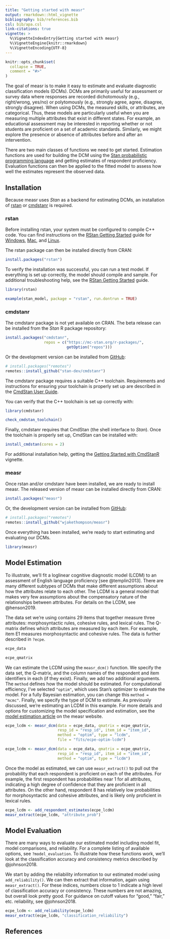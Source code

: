 ```yaml
---
title: "Getting started with measr"
output: rmarkdown::html_vignette
bibliography: bib/references.bib
csl: bib/apa.csl
link-citations: true
vignette: >
  %\VignetteIndexEntry{Getting started with measr}
  %\VignetteEngine{knitr::rmarkdown}
  %\VignetteEncoding{UTF-8}
---
```


```r
knitr::opts_chunk$set(
  collapse = TRUE,
  comment = "#>"
)
```

The goal of measr is to make it easy to estimate and evaluate diagnostic classification models (DCMs).
DCMs are primarily useful for assessment or survey data where responses are recorded dichotomously (e.g., right/wrong, yes/no) or polytomously (e.g., strongly agree, agree, disagree, strongly disagree).
When using DCMs, the measured skills, or attributes, are categorical.
Thus, these models are particularly useful when you are measuring multiple attributes that exist in different states.
For example, an educational assessment may be interested in reporting whether or not students are proficient on a set of academic standards.
Similarly, we might explore the presence or absence of attributes before and after an intervention.

There are two main classes of functions we need to get started.
Estimation functions are used for building the DCM using the [Stan probabilistic programming language](https://mc-stan.org) and getting estimates of respondent proficiency.
Evaluation functions can then be applied to the fitted model to assess how well the estimates represent the observed data.

## Installation

Because measr uses *Stan* as a backend for estimating DCMs, an installation of [rstan](https://mc-stan.org/rstan) or [cmdstanr](https://mc-stan.org/cmdstanr) is required.

### rstan

Before installing rstan, your system must be configured to compile C++ code.
You can find instructions on the [RStan Getting Started](https://github.com/stan-dev/rstan/wiki/RStan-Getting-Started) guide for [Windows](https://github.com/stan-dev/rstan/wiki/Configuring-C---Toolchain-for-Windows), [Mac](https://github.com/stan-dev/rstan/wiki/Configuring-C---Toolchain-for-Mac), and [Linux](https://github.com/stan-dev/rstan/wiki/Configuring-C-Toolchain-for-Linux).

The rstan package can then be installed directly from CRAN:

```r
install.packages("rstan")
```

To verify the installation was successful, you can run a test model.
If everything is set up correctly, the model should compile and sample.
For additional troubleshooting help, see the [RStan Getting Started](https://github.com/stan-dev/rstan/wiki/RStan-Getting-Started) guide.

```r
library(rstan)

example(stan_model, package = "rstan", run.dontrun = TRUE)
```

### cmdstanr

The cmdstanr package is not yet available on CRAN.
The beta release can be installed from the *Stan* R package repository:

```r
install.packages("cmdstanr",
                 repos = c("https://mc-stan.org/r-packages/",
                           getOption("repos")))
```

Or the development version can be installed from [GitHub](https://github.com/stan-dev/cmdstanr):

```r
# install.packages("remotes")
remotes::install_github("stan-dev/cmdstanr")
```

The cmdstanr package requires a suitable C++ toolchain.
Requirements and instructions for ensuring your toolchain is properly set up are described in the [CmdStan User Guide](https://mc-stan.org/docs/cmdstan-guide/cmdstan-installation.html#cpp-toolchain).

You can verify that the C++ toolchain is set up correctly with:

```r
library(cmdstanr)

check_cmdstan_toolchain()
```

Finally, cmdstanr requires that CmdStan (the shell interface to *Stan*).
Once the toolchain is properly set up, CmdStan can be installed with:

```r
install_cmdstan(cores = 2)
```

For additional installation help, getting the [Getting Started with CmdStanR](https://mc-stan.org/cmdstanr/articles/cmdstanr.html) vignette.

### measr

Once rstan and/or cmdstanr have been installed, we are ready to install measr.
The released version of measr can be installed directly from CRAN:

```r
install.packages("measr")
```

Or, the development version can be installed from [GitHub](https://github.com/wjakethompson/measr):

```r
# install.packages("remotes")
remotes::install_github("wjakethompson/measr")
```

Once everything has been installed, we're ready to start estimating and evaluating our DCMs.

```r
library(measr)
```

## Model Estimation

To illustrate, we'll fit a loglinear cognitive diagnostic model (LCDM) to an assessment of English language proficiency [see @templin2013].
There are many different subtypes of DCMs that make different assumptions about how the attributes relate to each other.
The LCDM is a general model that makes very few assumptions about the compensatory nature of the relationships between attributes.
For details on the LCDM, see @henson2019.

The data set we're using contains 29 items that together measure three attributes: morphosyntactic rules, cohesive rules, and lexical rules.
The Q-matrix defines which attributes are measured by each item.
For example, item E1 measures morphosyntactic and cohesive rules.
The data is further described in `?ecpe`.

```r
ecpe_data

ecpe_qmatrix
```

We can estimate the LCDM using the `measr_dcm()` function.
We specify the data set, the Q-matrix, and the column names of the respondent and item identifiers in each (if they exist).
Finally, we add two additional arguments.
The `method` defines how the model should be estimated.
For computational efficiency, I've selected `"optim"`, which uses Stan's optimizer to estimate the model.
For a fully Bayesian estimation, you can change this `method = "mcmc"`.
Finally, we specify the type of DCM to estimate.
As previously discussed, we're estimating an LCDM in this example.
For more details and options for customizing the model specification and estimation, see the [model estimation article](https://measr.info/articles/model-estimation.html) on the measr website.

```r
ecpe_lcdm <- measr_dcm(data = ecpe_data, qmatrix = ecpe_qmatrix,
                       resp_id = "resp_id", item_id = "item_id",
                       method = "optim", type = "lcdm",
                       file = "fits/ecpe-optim-lcdm")
```

```r
ecpe_lcdm <- measr_dcm(data = ecpe_data, qmatrix = ecpe_qmatrix,
                       resp_id = "resp_id", item_id = "item_id",
                       method = "optim", type = "lcdm")
```

Once the model as estimated, we can use `measr_extract()` to pull out the probability that each respondent is proficient on each of the attributes.
For example, the first respondent has probabilities near 1 for all attributes, indicating a high degree of confidence that they are proficient in all attributes.
On the other hand, respondent 8 has relatively low probabilities for morphosyntactic and cohesive attributes, and is likely only proficient in lexical rules.

```r
ecpe_lcdm <- add_respondent_estimates(ecpe_lcdm)
measr_extract(ecpe_lcdm, "attribute_prob")
```

## Model Evaluation

There are many ways to evaluate our estimated model including model fit, model comparisons, and reliability.
For a complete listing of available options, see `?model_evaluation`.
To illustrate how these functions work, we'll look at the classification accuracy and consistency metrics described by @johnson2018.

We start by adding the reliability information to our estimated model using `add_reliability()`.
We can then extract that information, again using `measr_extract()`.
For these indices, numbers close to 1 indicate a high level of classification accuracy or consistency.
These numbers are not amazing, but overall look pretty good.
For guidance on cutoff values for "good," "fair," etc. reliability, see @johnson2018.

```r
ecpe_lcdm <- add_reliability(ecpe_lcdm)
measr_extract(ecpe_lcdm, "classification_reliability")
```

## References
